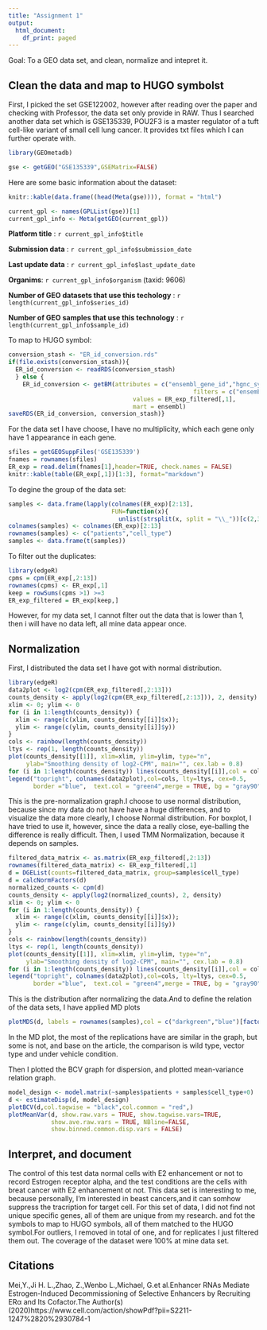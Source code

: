 ```yaml
---
title: "Assignment 1"
output:
  html_document:
    df_print: paged
---
```


Goal: To a GEO data set, and clean, normalize and intepret it.

## Clean the data and map to HUGO symbolst

First, I picked the set GSE122002, however after reading over the paper and checking with Professor, the data set only provide in RAW. Thus I searched another data set which is GSE135339, POU2F3 is a master regulator of a tuft cell-like variant of small cell lung cancer. It provides txt files which I can further operate with. 

```r
library(GEOmetadb)

gse <- getGEO("GSE135339",GSEMatrix=FALSE)
```
Here are some basic information about the dataset:
```r
knitr::kable(data.frame((head(Meta(gse)))), format = "html")
```
```r
current_gpl <- names(GPLList(gse))[1]
current_gpl_info <- Meta(getGEO(current_gpl))
```


**Platform title** : `r current_gpl_info$title`

**Submission data** : `r current_gpl_info$submission_date`

**Last update data** : `r current_gpl_info$last_update_date`

**Organims**: `r current_gpl_info$organism` (taxid: 9606)

**Number of GEO datasets that use this techology** : `r length(current_gpl_info$series_id)`

**Number of GEO samples that use this technology** : `r length(current_gpl_info$sample_id)`

To map to HUGO symbol:
```r
conversion_stash <- "ER_id_conversion.rds"
if(file.exists(conversion_stash)){
  ER_id_conversion <- readRDS(conversion_stash)
  } else {
    ER_id_conversion <- getBM(attributes = c("ensembl_gene_id","hgnc_symbol"),
                                                    filters = c("ensembl_gene_id"),
                                   values = ER_exp_filtered[,1],
                                   mart = ensembl)  
saveRDS(ER_id_conversion, conversion_stash)}
```

For the data set I have choose, I have no multiplicity, which each gene only have 1 appearance in each gene.
```R
sfiles = getGEOSuppFiles('GSE135339')
fnames = rownames(sfiles)
ER_exp = read.delim(fnames[1],header=TRUE, check.names = FALSE)
knitr::kable(table(ER_exp[,1])[1:3], format="markdown")
```

To degine the group of the data set:
```r
samples <- data.frame(lapply(colnames(ER_exp)[2:13],
                             FUN=function(x){
                               unlist(strsplit(x, split = "\\_"))[c(2,3)]}))
colnames(samples) <- colnames(ER_exp)[2:13]
rownames(samples) <- c("patients","cell_type")
samples <- data.frame(t(samples))
```
To filter out the duplicates:
```r
library(edgeR)
cpms = cpm(ER_exp[,2:13])
rownames(cpms) <- ER_exp[,1]
keep = rowSums(cpms >1) >=3
ER_exp_filtered = ER_exp[keep,]
```

However, for my data set, I cannot filter out the data that is lower than 1, then i will have no data left, all mine data appear once. 

## Normalization

First, I distributed the data set I have got with normal distribution. 
```r
library(edgeR)
data2plot <- log2(cpm(ER_exp_filtered[,2:13]))
counts_density <- apply(log2(cpm(ER_exp_filtered[,2:13])), 2, density)
xlim <- 0; ylim <- 0
for (i in 1:length(counts_density)) { 
  xlim <- range(c(xlim, counts_density[[i]]$x));
  ylim <- range(c(ylim, counts_density[[i]]$y))
}
cols <- rainbow(length(counts_density))
ltys <- rep(1, length(counts_density))
plot(counts_density[[1]], xlim=xlim, ylim=ylim, type="n", 
     ylab="Smoothing density of log2-CPM", main="", cex.lab = 0.8)
for (i in 1:length(counts_density)) lines(counts_density[[i]],col = cols[i])
legend("topright", colnames(data2plot),col=cols, lty=ltys, cex=0.5,
       border ="blue",  text.col = "green4",merge = TRUE, bg = "gray90")
```

This is the pre-normalization graph.I choose to use normal distribution, because since my data do not have have a huge differences, and to visualize the data more clearly, I choose Normal distribution. For boxplot, I have tried to use it, however, since the data a really close, eye-balling the difference is really difficult. 
Then, I used TMM Normalization, because it depends on samples.
```r
filtered_data_matrix <- as.matrix(ER_exp_filtered[,2:13])
rownames(filtered_data_matrix) <- ER_exp_filtered[,1]
d = DGEList(counts=filtered_data_matrix, group=samples$cell_type)
d = calcNormFactors(d)
normalized_counts <- cpm(d)
counts_density <- apply(log2(normalized_counts), 2, density)
xlim <- 0; ylim <- 0
for (i in 1:length(counts_density)) { 
  xlim <- range(c(xlim, counts_density[[i]]$x));
  ylim <- range(c(ylim, counts_density[[i]]$y))
}
cols <- rainbow(length(counts_density))
ltys <- rep(1, length(counts_density))
plot(counts_density[[1]], xlim=xlim, ylim=ylim, type="n", 
     ylab="Smoothing density of log2-CPM", main="", cex.lab = 0.8)
for (i in 1:length(counts_density)) lines(counts_density[[i]],col = cols[i])
legend("topright", colnames(data2plot),col=cols, lty=ltys, cex=0.5,
       border ="blue",  text.col = "green4",merge = TRUE, bg = "gray90")
```

This is the distribution after normalizing the data.And to define the relation of the data sets, I have applied MD plots
```r
plotMDS(d, labels = rownames(samples),col = c("darkgreen","blue")[factor(samples$cell_type)])
```

In the MD plot, the most of the replications have are similar in the graph, but some is not, and base on the article, the comparison is wild type, vector type and under vehicle condition. 

Then I plotted the BCV graph for dispersion, and plotted mean-variance relation graph.
```r
model_design <- model.matrix(~samples$patients + samples$cell_type+0)
d <- estimateDisp(d, model_design)
plotBCV(d,col.tagwise = "black",col.common = "red",)
plotMeanVar(d, show.raw.vars = TRUE, show.tagwise.vars=TRUE,
            show.ave.raw.vars = TRUE, NBline=FALSE,
            show.binned.common.disp.vars = FALSE)
```

## Interpret, and document
The control of this test data normal cells with E2 enhancement or not to record Estrogen receptor alpha, and the test conditions are the cells with breat cancer with E2 enhancement ot not. This data set is interesting to me, because personally, I'm interested in beast cancers,and it can somhow suppress the tracription for target cell. For this set of data, I did not find not unique specific genes, all of them are unique from my research. and fot the symbols to map to HUGO symbols, all of them matched to the HUGO symbol.For outliers, I removed in total of one, and for replicates I just filtered them out. The coverage of the dataset were 100% at mine data set.  

## Citations

Mei,Y.,Ji H. L.,Zhao, Z.,Wenbo L.,Michael, G.et al.Enhancer RNAs Mediate Estrogen-Induced Decommissioning of Selective Enhancers by Recruiting ERα and Its Cofactor.The Author(s)(2020)https://www.cell.com/action/showPdf?pii=S2211-1247%2820%2930784-1

